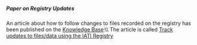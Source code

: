===== Paper on Registry Updates =====

An article about how to follow changes to files recorded on the registry has been published on the [[http://support.iatistandard.org/|Knowledge Base]]:\\
The article is called [[http://support.iatistandard.org/entries/21502706-track-updates-to-files-data-using-the-iati-registry|Track updates to files/data using the IATI Registry]]
